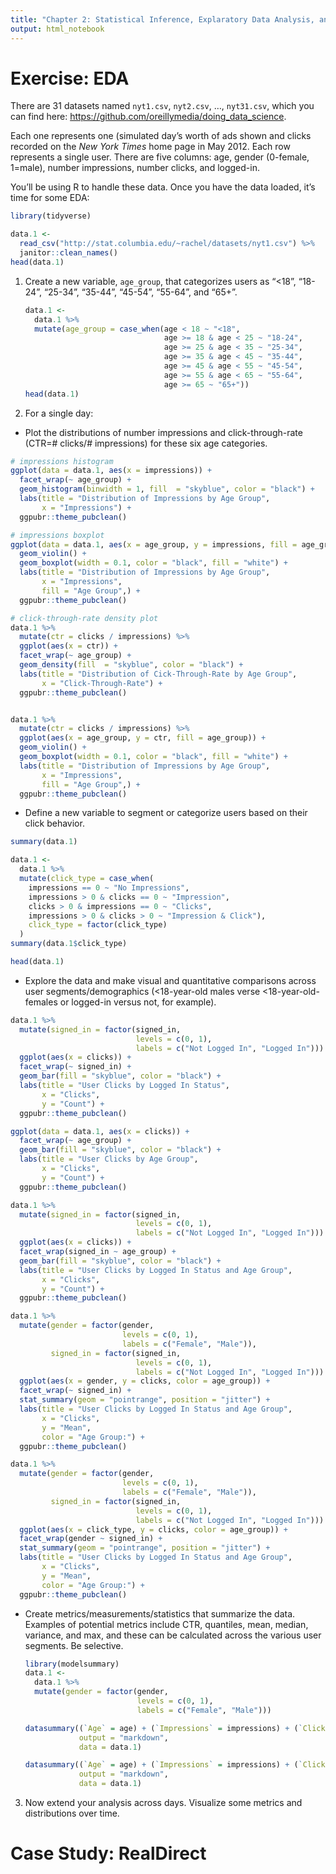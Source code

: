 ```yaml
---
title: "Chapter 2: Statistical Inference, Explaratory Data Analysis, and the Data Science Process"
output: html_notebook
---
```


# Exercise: EDA

There are 31 datasets named `nyt1.csv`, `nyt2.csv`, ..., `nyt31.csv`, which you can find here: <https://github.com/oreillymedia/doing_data_science>.

Each one represents one (simulated day's worth of ads shown and clicks recorded on the *New York Times* home page in May 2012. Each row represents a single user. There are five columns: age, gender (0-female, 1=male), number impressions, number clicks, and logged-in.

You'll be using R to handle these data. Once you have the data loaded, it's time for some EDA:

```r
library(tidyverse)

data.1 <- 
  read_csv("http://stat.columbia.edu/~rachel/datasets/nyt1.csv") %>% 
  janitor::clean_names()
head(data.1)
```

1.  Create a new variable, `age_group`, that categorizes users as "\<18", "18-24", "25-34", "35-44", "45-54", "55-64", and "65+".

    ```r
    data.1 <- 
      data.1 %>% 
      mutate(age_group = case_when(age < 18 ~ "<18",
                                   age >= 18 & age < 25 ~ "18-24",
                                   age >= 25 & age < 35 ~ "25-34",
                                   age >= 35 & age < 45 ~ "35-44",
                                   age >= 45 & age < 55 ~ "45-54",
                                   age >= 55 & age < 65 ~ "55-64",
                                   age >= 65 ~ "65+"))
    head(data.1)
    ```

2.  For a single day:

-   Plot the distributions of number impressions and click-through-rate (CTR=# clicks/# impressions) for these six age categories.

```r
# impressions histogram
ggplot(data = data.1, aes(x = impressions)) +
  facet_wrap(~ age_group) +
  geom_histogram(binwidth = 1, fill  = "skyblue", color = "black") +
  labs(title = "Distribution of Impressions by Age Group",
       x = "Impressions") +
  ggpubr::theme_pubclean()

# impressions boxplot
ggplot(data = data.1, aes(x = age_group, y = impressions, fill = age_group)) +
  geom_violin() +
  geom_boxplot(width = 0.1, color = "black", fill = "white") +
  labs(title = "Distribution of Impressions by Age Group",
       x = "Impressions",
       fill = "Age Group",) +
  ggpubr::theme_pubclean()

# click-through-rate density plot
data.1 %>% 
  mutate(ctr = clicks / impressions) %>% 
  ggplot(aes(x = ctr)) +
  facet_wrap(~ age_group) +
  geom_density(fill  = "skyblue", color = "black") +
  labs(title = "Distribution of Cick-Through-Rate by Age Group",
       x = "Click-Through-Rate") +
  ggpubr::theme_pubclean()


data.1 %>% 
  mutate(ctr = clicks / impressions) %>% 
  ggplot(aes(x = age_group, y = ctr, fill = age_group)) +
  geom_violin() +
  geom_boxplot(width = 0.1, color = "black", fill = "white") +
  labs(title = "Distribution of Impressions by Age Group",
       x = "Impressions",
       fill = "Age Group",) +
  ggpubr::theme_pubclean()
```

-   Define a new variable to segment or categorize users based on their click behavior.

```r
summary(data.1)

data.1 <- 
  data.1 %>% 
  mutate(click_type = case_when(
    impressions == 0 ~ "No Impressions",
    impressions > 0 & clicks == 0 ~ "Impression",
    clicks > 0 & impressions == 0 ~ "Clicks",
    impressions > 0 & clicks > 0 ~ "Impression & Click"),
    click_type = factor(click_type)
  )
summary(data.1$click_type)

head(data.1)
```

-   Explore the data and make visual and quantitative comparisons across user segments/demographics (\<18-year-old males verse \<18-year-old-females or logged-in versus not, for example).

```r
data.1 %>% 
  mutate(signed_in = factor(signed_in,
                            levels = c(0, 1), 
                            labels = c("Not Logged In", "Logged In"))) %>% 
  ggplot(aes(x = clicks)) +
  facet_wrap(~ signed_in) +
  geom_bar(fill = "skyblue", color = "black") +
  labs(title = "User Clicks by Logged In Status",
       x = "Clicks",
       y = "Count") +
  ggpubr::theme_pubclean()

ggplot(data = data.1, aes(x = clicks)) +
  facet_wrap(~ age_group) +
  geom_bar(fill = "skyblue", color = "black") +
  labs(title = "User Clicks by Age Group",
       x = "Clicks",
       y = "Count") +
  ggpubr::theme_pubclean()

data.1 %>% 
  mutate(signed_in = factor(signed_in,
                            levels = c(0, 1), 
                            labels = c("Not Logged In", "Logged In"))) %>% 
  ggplot(aes(x = clicks)) +
  facet_wrap(signed_in ~ age_group) +
  geom_bar(fill = "skyblue", color = "black") +
  labs(title = "User Clicks by Logged In Status and Age Group",
       x = "Clicks",
       y = "Count") +
  ggpubr::theme_pubclean()

data.1 %>% 
  mutate(gender = factor(gender,
                         levels = c(0, 1),
                         labels = c("Female", "Male")),
         signed_in = factor(signed_in,
                            levels = c(0, 1), 
                            labels = c("Not Logged In", "Logged In"))) %>% 
  ggplot(aes(x = gender, y = clicks, color = age_group)) +
  facet_wrap(~ signed_in) +
  stat_summary(geom = "pointrange", position = "jitter") +
  labs(title = "User Clicks by Logged In Status and Age Group",
       x = "Clicks",
       y = "Mean",
       color = "Age Group:") +
  ggpubr::theme_pubclean()

data.1 %>% 
  mutate(gender = factor(gender,
                         levels = c(0, 1),
                         labels = c("Female", "Male")),
         signed_in = factor(signed_in,
                            levels = c(0, 1), 
                            labels = c("Not Logged In", "Logged In"))) %>% 
  ggplot(aes(x = click_type, y = clicks, color = age_group)) +
  facet_wrap(gender ~ signed_in) +
  stat_summary(geom = "pointrange", position = "jitter") +
  labs(title = "User Clicks by Logged In Status and Age Group",
       x = "Clicks",
       y = "Mean",
       color = "Age Group:") +
  ggpubr::theme_pubclean()
```

-   Create metrics/measurements/statistics that summarize the data. Examples of potential metrics include CTR, quantiles, mean, median, variance, and max, and these can be calculated across the various user segments. Be selective.

    ```r
    library(modelsummary)
    data.1 <- 
      data.1 %>% 
      mutate(gender = factor(gender,
                             levels = c(0, 1),
                             labels = c("Female", "Male")))

    datasummary((`Age` = age) + (`Impressions` = impressions) + (`Clicks` = clicks) + (`Signed-In` = signed_in) ~ gender * ((Mean = Mean) + (Std.Dev. = SD)),
                output = "markdown",
                data = data.1)

    datasummary((`Age` = age) + (`Impressions` = impressions) + (`Clicks` = clicks) + (`Signed-In` = signed_in) ~ gender * age_group * ((Mean = Mean) + (Std.Dev. = SD)),
                output = "markdown",
                data = data.1)
    ```

3.  Now extend your analysis across days. Visualize some metrics and distributions over time.

# Case Study: RealDirect
